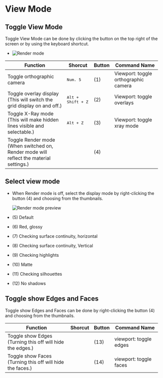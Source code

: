 # View Mode

## Toggle View Mode

Toggle View Mode can be done by clicking the button on the top right of the screen or by using the keyboard shortcut.

- ![Render mode](/img/render-mode.png)

| Function                                                                                    | Shorcut                    | Button | Command Name                         |
| ------------------------------------------------------------------------------------------- | -------------------------- | ------ | ------------------------------------ |
| Toggle orthographic camera                                                                  | <kbd>Num. 5</kbd>          | (1)    | Viewport: toggle orthographic camera |
| Toggle overlay display<br/>(This will switch the grid display on and off.)                 | <kbd>Alt + Shift + Z</kbd> | (2)    | Viewport: toggle overlays            |
| Toggle X-Ray mode<br/>(This will make hidden lines visible and selectable.)               | <kbd>Alt + Z</kbd>         | (3)    | Viewport: toggle xray mode           |
| Toggle Render mode<br/>(When switched on, Render mode will reflect the material settings.) |                            | (4)    |                                      |

## Select view mode

- When Render mode is off, select the display mode by right-clicking the button (4) and choosing from the thumbnails.

   ![Render mode preview](/img/render-mode-preview.png)

- (5) Default
- (6) Red, glossy
- (7) Checking surface continuity, horizontal
- (8) Checking surface continuity, Vertical
- (9) Checking highlights
- (10) Matte
- (11) Checking silhouettes
- (12) No shadows

## Toggle show Edges and Faces

Toggle show Edges and Faces can be done by right-clicking the button (4) and choosing from the thumbnails.

| Function                                                      | Shorcut | Button | Command Name           |
| ------------------------------------------------------------- | ------- | ------ | ---------------------- |
| Toggle show Edges <br />(Turning this off will hide the edges.) |         | (13)   | viewport: toggle edges |
| Toggle show Faces <br />(Turning this off will hide the faces.) |         | (14)   | viewport: toggle faces |


